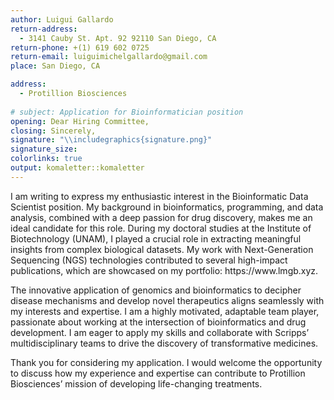 ```yaml
---
author: Luigui Gallardo
return-address: 
  - 3141 Cauby St. Apt. 92 92110 San Diego, CA
return-phone: +(1) 619 602 0725
return-email: luiguimichelgallardo@gmail.com
place: San Diego, CA

address:
  - Protillion Biosciences
  
# subject: Application for Bioinformatician position
opening: Dear Hiring Committee,
closing: Sincerely,
signature: "\\includegraphics{signature.png}"
signature_size:
colorlinks: true
output: komaletter::komaletter
---
```


I am writing to express my enthusiastic interest in the Bioinformatic Data Scientist position. My background in bioinformatics, programming, and data analysis, combined with a deep passion for drug discovery, makes me an ideal candidate for this role. During my doctoral studies at the Institute of Biotechnology (UNAM), I played a crucial role in extracting meaningful insights from complex biological datasets. My work with Next-Generation Sequencing (NGS) technologies contributed to several high-impact publications, which are showcased on my portfolio: https://www.lmgb.xyz.

The innovative application of genomics and bioinformatics to decipher disease mechanisms and develop novel therapeutics aligns seamlessly with my interests and expertise. I am a highly motivated, adaptable team player, passionate about working at the intersection of bioinformatics and drug development. I am eager to apply my skills and collaborate with Scripps’ multidisciplinary teams to drive the discovery of transformative medicines.

Thank you for considering my application. I would welcome the opportunity to discuss how my experience and expertise can contribute to Protillion Biosciences’ mission of developing life-changing treatments.